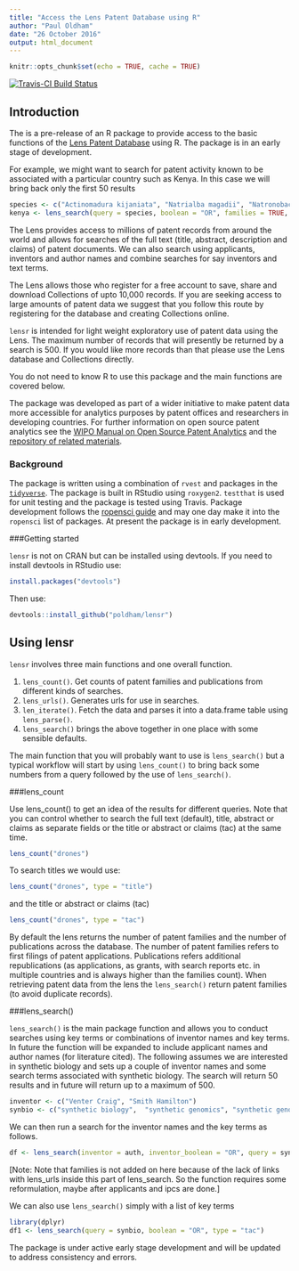 ```yaml
---
title: "Access the Lens Patent Database using R"
author: "Paul Oldham"
date: "26 October 2016"
output: html_document
---
```


```r
knitr::opts_chunk$set(echo = TRUE, cache = TRUE)
```
[![Travis-CI Build Status](https://travis-ci.org/poldham/lensr.svg?branch=master)](https://travis-ci.org/poldham/lensr)

## Introduction

The is a pre-release of an R package to provide access to the basic functions of the [Lens Patent Database](https://www.lens.org/lens/) using R. The package is in an early stage of development. 

For example, we might want to search for patent activity known to be associated with a particular country such as Kenya. In this case we will bring back only the first 50 results

```r
species <- c("Actinomadura kijaniata", "Natrialba magadii", "Natronobacterium magadii", "Glossina brevipalpis", "Phlebotomus duboscqi")
kenya <- lens_search(query = species, boolean = "OR", families = TRUE, timer = 10)
```

The Lens provides access to millions of patent records from around the world and allows for searches of the full text (title, abstract, description and claims) of patent documents. We can also search using applicants, inventors and author names and combine searches for say inventors and text terms.

The Lens allows those who register for a free account to save, share and download Collections of upto 10,000 records. If you are seeking access to large amounts of patent data we suggest that you follow this route by registering for the database and creating Collections online. 

`lensr` is intended for light weight exploratory use of patent data using the Lens. The maximum number of records that will presently be returned by a search is 500. If you would like more records than that please use the Lens database and Collections directly. 

You do not need to know R to use this package and the main functions are covered below. 

The package was developed as part of a wider initiative to make patent data more accessible for analytics purposes by patent offices and researchers in developing countries. For further information on open source patent analytics see the [WIPO Manual on Open Source Patent Analytics](https://wipo-analytics.github.io/) and the [repository of related materials](https://github.com/wipo-analytics). 

### Background

The package is written using a combination of `rvest` and packages in the [`tidyverse`](https://blog.rstudio.org/2016/09/15/tidyverse-1-0-0/). The package is built in RStudio using `roxygen2`. `testthat` is used for unit testing and the package is tested using Travis. Package development follows the [ropensci guide](https://github.com/ropensci/onboarding/blob/master/packaging_guide.md) and may one day make it into the `ropensci` list of packages. At present the package is in early development.

###Getting started

`lensr` is not on CRAN but can be installed using devtools. If you need to install devtools in RStudio use:

```r
install.packages("devtools")
```

Then use:

```r
devtools::install_github("poldham/lensr")
```

## Using lensr

`lensr` involves three main functions and one overall function.

1. `lens_count()`. Get counts of patent families and publications from different kinds of searches.
2. `lens_urls()`. Generates urls for use in searches.
3. `len_iterate()`. Fetch the data and parses it into a data.frame table using `lens_parse()`.
4. `lens_search()` brings the above together in one place with some sensible defaults. 

The main function that you will probably want to use is `lens_search()` but a typical workflow will start by using `lens_count()` to bring back some numbers from a query followed by the use of `lens_search()`.

###lens_count

Use lens_count() to get an idea of the results for different queries. Note that you can control whether to search the full text (default), title, abstract or claims as separate fields or the title or abstract or claims (tac) at the same time. 

```r
lens_count("drones")
```

To search titles we would use:

```r
lens_count("drones", type = "title")
```

and the title or abstract or claims (tac)

```r
lens_count("drones", type = "tac")
```

By default the lens returns the number of patent families and the number of publications across the database. The number of patent families refers to first filings of patent applications. Publications refers additional republications (as applications, as grants, with search reports etc. in multiple countries and is always higher than the families count). When retrieving patent data from the lens the `lens_search()` return patent families (to avoid duplicate records).

###lens_search()

`lens_search()` is the main package function and allows you to conduct searches using key terms or combinations of inventor names and key terms. In future the function will be expanded to include applicant names and author names (for literature cited). The following assumes we are interested in synthetic biology and sets up a couple of inventor names and some search terms associated with synthetic biology. The search will return 50 results and in future will return up to a maximum of 500. 

```r
inventor <- c("Venter Craig", "Smith Hamilton")
synbio <- c("synthetic biology",  "synthetic genomics", "synthetic genome", "synthetic genomes", "biological parts", "genetic circuit", "genetic circuits")
```

We can then run a search for the inventor names and the key terms as follows.

```r
df <- lens_search(inventor = auth, inventor_boolean = "OR", query = synbio, boolean = "OR", type = "tac", timer = 20)
```

[Note: Note that families is not added on here because of the lack of links with lens_urls inside this part of lens_search. So the function requires some reformulation, maybe after applicants and ipcs are done.] 

We can also use `lens_search()` simply with a list of key terms

```r
library(dplyr)
df1 <- lens_search(query = synbio, boolean = "OR", type = "tac")
```

The package is under active early stage development and will be updated to address consistency and errors.